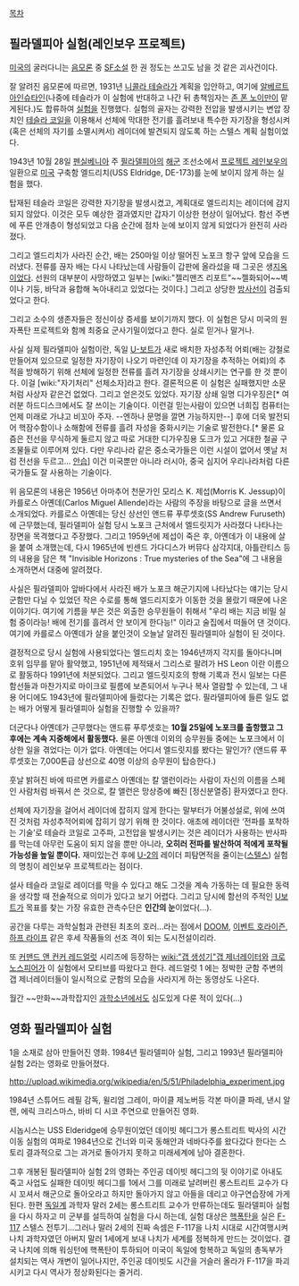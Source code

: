 [[목차]]

== 필라델피아 실험(레인보우 프로젝트) ==
[[미국]]의 굴러다니는 [[음모론]] 중 [[SF]]소설 한 권 정도는 쓰고도 남을 것 같은 괴사건이다.

잘 알려진 음모론에 따르면, 1931년 [[니콜라 테슬라]]가 계획을 입안하고, 여기에 [[알베르트 아인슈타인]](나중에 테슬라가 이 실험에 반대하고 나간 뒤 총책임자는 [[존 폰 노이만]]이 맡게된다.)도 합류하여 [[실험]]을 진행했다. 실험의 골자는 강력한 전압을 발생시키는 변압 장치인 [[테슬라 코일]]을 이용해서 선체에 막대한 전기를 흘려보내 특수한 자기장을 형성시켜(혹은 선체의 자기를 소멸시켜서) 레이더에 발견되지 않도록 하는 스텔스 계획 실험이었다.

1943년 10월 28일 [[펜실베니아]] 주 [[필라델피아]]의 [[해군]] 조선소에서 [[프로젝트 레인보우]]의 일환으로 [[미국]] 구축함 엘드리치(USS Eldridge, DE-173)를 눈에 보이지 않게 하는 실험을 했다.

탑재된 테슬라 코일은 강력한 자기장을 발생시켰고, 계획대로 엘드리치는 레이더에 감지되지 않았다. 이것은 모두 예상한 결과였지만 갑자기 이상한 현상이 일어났다. 함선 주변에 푸른 안개층이 형성되었고 다음 순간에 점차 눈에 보이지 않게 되었다가 완전히 사라졌다.

그리고 엘드리치가 사라진 순간, 배는 250마일 이상 떨어진 노포크 항구 앞에 모습을 드러냈다. 전류를 끊자 배는 다시 나타났는데 사람들이 갑판에 올라섰을 때 그곳은 생[[지옥]]이었다. 선원의 대부분이 사망하였고 일부는 [wiki:"젤리맨즈 리포트"~~젤화되어~~벽이나 기둥, 바닥과 융합해 녹아내리고 있었다는 것이다.] 그리고 상당한 [[방사선]]이 검출되었다고 한다.

그리고 소수의 생존자들은 정신이상 증세를 보이기까지 했다. 이 실험은 당시 미국의 원자폭탄 프로젝트와 함께 최중요 군사기밀이었다고 한다. 실로 믿거나 말거나.




{{{+1 '''...그러나 지금까지의 이야기는 모두 음모론자의 낚시'''}}}

사실 실제 필라델피아 실험이란, 독일 [[U-보트]]가 새로 배치한 자성추적 어뢰(배는 강철로 만들어져 있으므로 일정한 자기장이 나오기 마련인데 이 자기장을 추적하는 어뢰)의 추적을 방해하기 위해 선체에 일정한 전류를 흘려 자기장을 상쇄시키는 연구를 한 것 뿐이다. 이걸 [wiki:"자기처리" 선체소자]라고 한다. 결론적으론 이 실험은 실패했지만 소문처럼 사상자 같은건 없었다. 그리고 얻은것도 있었다. 자기장 상쇄 일명 디가우징은[* 여러분 하드디스크에서도 잘 쓰이는 기술이다. 이런걸 믿는사람이 있으면 너희집 컴퓨터는 언제 미래로 가냐고 비꼬아 주자. --엔하나 문명을 깔면 가능하지만--] 후에 더욱 발전되어 핵잠수함이나 소해함에 전류를 흘려 자성을 중화시키는 기술로 발전한다.[* 물론 요즘은 전선을 무식하게 둘르지 않고 따로 거대한 디가우징용 도크가 있고 거대한 철골 구조물들로 이루어져 있다. 다만 우리나라 같은 중소국가들은 이런 시설이 없어서 옛날 처럼 전선을 두르고... [[안습]]] 이건 미국뿐만 아니라 러시아, 중국 심지어 우리나라처럼 다른 국가들도 잘 사용하는 기술이다.

위 음모론의 내용은 1956년 아마추어 천문가인 모리스 K. 제섭(Morris K. Jessup)이 카를로스 아옌데(Carlos Miguel Allende)라는 사람의 주장을 바탕으로 글을 쓰면서 소개되었다. 카를로스 아옌데는 당신 상선인 앤드류 푸루셋호(SS Andrew Furuseth)에 근무했는데, 필라델피아 실험 당시 노포크 근처에서 엘드릿지가 사라졌다 나타나는 장면을 목격했다고 주장했다. 그리고 1959년에 제섭이 죽은 후, 아옌데가 이 내용에 살을 붙여 소개했는데, 다시 1965년에 빈센드 가다디스가 버뮤다 삼각지대, 아틀란티스 등의 내용을 담은 책 "Invisible Horizons : True mysteries of the Sea"에 그 내용을 소개하면서 대중에 알려졌다.

사실은 필라델피아 앞바다에서 사라진 배가 노포크 해군기지에 나타났다는 얘기는 당시 군함만 다닐 수 있었던 작은 수로를 통해 엘드리지호가 이동한 것을 몰랐기 때문에 나온 이야기다. 여기에 기름을 부은 것은 외출한 승무원들이 취해서 "우리 배는 지금 비밀 실험 중이라능! 배에 전기를 흘려서 안 보이게 한다능!" 이라고 술집에서 떠들어 댄 것이다. 여기에 카를로스 아옌데가 살을 붙인것이 오늘날 알려진 필라델피아 실험이 된 것이다.

결정적으로 당시 실험에 사용되었다는 엘드리치 호는  1946년까지 각지를 돌아다니며 호위 임무를 맡아 활약했고, 1951년에 제적돼서 그리스로 팔려가 HS Leon 이란 이름으로 활동하다 1991년에 처분되었다. 그리고 엘드릿지호의 항해 기록과 전시 일보는 다른 함선들과 마찬가지로 마이크로 필름에 보존되어서 누구나 복사 열람할 수 있는데, 그 내용 어디에도 1943년에 필라델피아에 들렀다는 기록은 없다. 필라델피아에 들른 일도 없는 배가 어떻게 필라델피아 실험을 진행할 수 있을까?

더군다나 아옌데가 근무했다는 앤드류 푸루셋호는 '''10월 25일에 노포크를 출항했고 그 후에는 계속 지중해에서 활동했다.''' 물론 아옌데 이외의 승무원들 중에는 노포크에서 이상한 일을 겪었다는 이가 없다. 아옌데는 어디서 엘드릿지를 봤다는 말인가? (앤드류 푸루셋호는 7,000톤급 상선으로 40명 이상의 승무원이 탑승한다.)

훗날 밝혀진 바에 따르면 카를로스 아옌데는 칼 앨런이라는 사람이 자신의 이름을 스페인 사람처럼 바꿔서 쓴 것으로, 칼 앨런은 망상증에 빠진 [정신분열증] 환자였다고 한다.

선체에 자기장을 걸어서 레이더에 잡히지 않게 한다는 말부터가 어불성설로, 위에 쓰여진 것처럼 자성추적어뢰에 잡히기 않기 위해 한 것이다. 애초에 레이더란 ‘전파를 포착하는 기술’로 테슬라 코일로 고주파, 고전압을 발생시키는 것은 레이더가 사용하는 반사파를 막는데 아무런 도움이 되지 않을 뿐만 아니라, '''오히러 전파를 발산하여 적에게 포착될 가능성을 높일 뿐이다.''' 재미있는건 후에 [[U-2]]의 레이더 피탐면적을 줄이는([[스텔스]]) 실험의 명칭이 레인보우 프로젝트라는 점이다.

설사 테슬라 코일로 레이더를 막을 수 있다고 해도 그것을 계속 가동하는 데 필요한 동력을 생각할 때 전술적으로 의미가 있다고 보기 어렵다. 그리고 당시에 함선의 주적인 [[U보트]]가 목표를 찾는 가장 유효한 관측수단은 '''인간의 눈'''이었다(...).

공간을 다루는 과학실험과 관련된 최초의 호러…라는 점에서 [[DOOM]], [[이벤트 호라이즌]], [[하프 라이프]] 같은 후세 작품들의 선조 격이 되는 도시전설이리라.

또 [[커맨드 앤 컨커 레드얼럿]] 시리즈에 등장하는 [[wiki:"갭 생성기"갭 제너레이터]]와 [[크로노스피어]]가 이 실험에서 모티브를 따왔다고 한다. 레드얼럿 1 에는 정박한 군함 주변의 갭 제너레이터들이 일시적으로 군함의 모습을 사라지게 하는 동영상도 나온다.

월간 ~~만화~~과학잡지인 [[과학소년]]에서도 심도있게 다룬 적이 있다(...)
== 영화 필라델피아 실험 ==
1을 소재로 삼아 만들어진 영화.
1984년 필라델피아 실험, 그리고 1993년 필라델피아 실험 2라는 영화로 만들어졌다.

http://upload.wikimedia.org/wikipedia/en/5/51/Philadelphia_experiment.jpg

1984년 스튜어드 레필 감독, 윌리엄 그레이, 마이클 제노버등 각본 마이클 파레, 낸시 알렌, 에릭 크리스마스, 바비 디 시코 주연으로 만들어진 영화.

시놉시스는 USS Elderidge에 승무원이었던 데이빗 헤디그가 롱스트리트 박사의 시간이동 실험의 여파로 1984년으로 건너와 미국 동해안과 네바다주를 왔다갔다 한다는 스토리 결과적으로 그는 과거로 돌아가지 못하고 미래세계에 남아 결혼한다.

그후 개봉된 필라델피아 실험 2의 영화는 주인공 데이빗 헤디그의 뒷 이야기로 아내도 죽고 사업도 실패한 데이빗 헤디그를 1에서  그를 미래로 날려버린 롱스트리트 교수가 다시 꼬셔서 해군으로 돌아오라고 하지만 돌아가지 않고 아들을 데리고 야구연습장에 가게된다. 한편 [[독일]]계 과학자 말러 2세는 롱스트리트 교수가 만류하는데도 필라델피아 실험을 다시 하자고 미 군부를 설득하여 실험을 다시 하는데, 실험 대상은 [[핵폭탄]]을 실은 [[F-117]] 스텔스 전투기...그러나 말러 2세의 진짜 속셈은 F-117을 나치 시대로 시간여행시켜 나치 과학자였던 아버지 말러 1세에게 보내 나치가 세계를 정복하게 만드는 것이었다. 결국 나치에 의해 워싱턴에 핵폭탄이 투하되어 미국이 독일에 항복하고 독일의 총독부가 설치되는 역사 개변이 일어나지만, 주인공 데이빗도 시간을 거슬러 올라가 F-117을 파괴시키고 다시 역사가 정상화된다는 줄거리.
